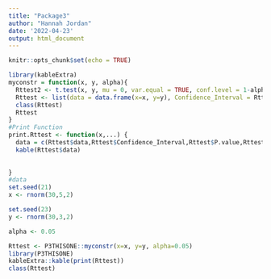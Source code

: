 ```yaml
---
title: "Package3"
author: "Hannah Jordan"
date: '2022-04-23'
output: html_document
---
```


```r
knitr::opts_chunk$set(echo = TRUE)
```

```r
library(kableExtra)
myconstr = function(x, y, alpha){
  Rttest2 <- t.test(x, y, mu = 0, var.equal = TRUE, conf.level = 1-alpha)
  Rttest <- list(data = data.frame(x=x, y=y), Confidence_Interval = Rttest2$conf.int, P.value = Rttest2$p.value, Alpha = alpha)
  class(Rttest)
  Rttest
}
#Print Function
print.Rttest <- function(x,...) {
  data = c(Rttest$data,Rttest$Confidence_Interval,Rttest$P.value,Rttest$Alpha)
  kable(Rttest$data)
 
  
}
#data
set.seed(21)
x <- rnorm(30,5,2)

set.seed(23)
y <- rnorm(30,3,2)

alpha <- 0.05

Rttest <- P3THISONE::myconstr(x=x, y=y, alpha=0.05)
library(P3THISONE)
kableExtra::kable(print(Rttest))
class(Rttest)

```

